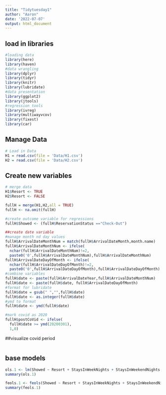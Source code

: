 ```yaml
---
title: "Tidytuesday1"
author: "Aaron"
date: '2022-07-07'
output: html_document
---
```


## load in libraries

```r
#loading data
library(here)
library(haven)
#data wrangling
library(dplyr)
library(tidyr)
library(knitr)
library(lubridate)
#data presentation
library(ggplot2)
library(jtools)
#regression tools
library(ivreg)
library(multiwayvcov)
library(fixest)
library(car)
```

## Manage Data

```r
# Load in Data
H1 = read.csv(file = 'Data/H1.csv')
H2 = read.csv(file = 'Data/H2.csv')
```



## Create new variables

```r
# merge data
H1$Resort <- TRUE
H2$Resort <- FALSE

fullH = merge(H1,H2,all = TRUE)
fullH <- na.omit(fullH)
```

```r
#create outcome variable for regressions
fullH$Showed <- (fullH$ReservationStatus =="Check-Out")

##create date variable
#manage month nd day values
fullH$ArrivalDateMonthNum = match(fullH$ArrivalDateMonth,month.name)
fullH$ArrivalDateMonthNum <- ifelse(
  nchar(fullH$ArrivalDateMonthNum)!=2,
  paste0('0',fullH$ArrivalDateMonthNum),fullH$ArrivalDateMonthNum)
fullH$ArrivalDateDayOfMonth <- ifelse(
  nchar(fullH$ArrivalDateDayOfMonth)!=2,
  paste0('0',fullH$ArrivalDateDayOfMonth),fullH$ArrivalDateDayOfMonth)
#combine variables
fullH$date <- paste(fullH$ArrivalDateYear,fullH$ArrivalDateMonthNum)
fullH$date <- paste(fullH$date, fullH$ArrivalDateDayOfMonth)
#format for lubridate
fullH$date = gsub(" ","",fullH$date)
fullH$date <- as.integer(fullH$date)
#ymd to format
fullH$date <- ymd(fullH$date)

#mark covid as 2020
fullH$postCoVid <- ifelse(
  fullH$date >= ymd(20200301),
  1,0)
```


##visualize covid period

```r

```


## base models

```r
ols.1 <- lm(Showed ~ Resort + StaysInWeekNights + StaysInWeekendNights + Adults + Children + Babies + IsRepeatedGuest + PreviousBookingsNotCanceled + postCoVid,data = fullH)
summary(ols.1)
```

```r
feols.1 <- feols(Showed ~ Resort + StaysInWeekNights + StaysInWeekendNights + Adults + Children + Babies + IsRepeatedGuest + PreviousBookingsNotCanceled+ postCoVid, data = fullH)
summary(feols.1)
```

